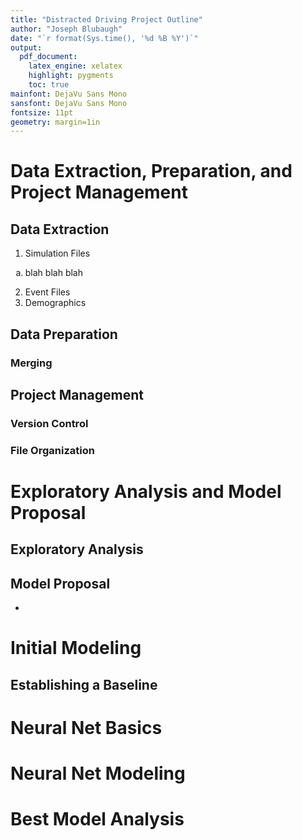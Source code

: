 ```yaml
---
title: "Distracted Driving Project Outline"
author: "Joseph Blubaugh"
date: "`r format(Sys.time(), '%d %B %Y')`"
output:
  pdf_document:
    latex_engine: xelatex
    highlight: pygments
    toc: true
mainfont: DejaVu Sans Mono
sansfont: DejaVu Sans Mono
fontsize: 11pt
geometry: margin=1in
---
```


# Data Extraction, Preparation, and Project Management

## Data Extraction

1) Simulation Files
  a) blah blah blah
2) Event Files
3) Demographics

## Data Preparation

### Merging

## Project Management

### Version Control
### File Organization


# Exploratory Analysis and Model Proposal

## Exploratory Analysis

## Model Proposal

  *


# Initial Modeling

## Establishing a Baseline

##

##

# Neural Net Basics


# Neural Net Modeling


# Best Model Analysis
